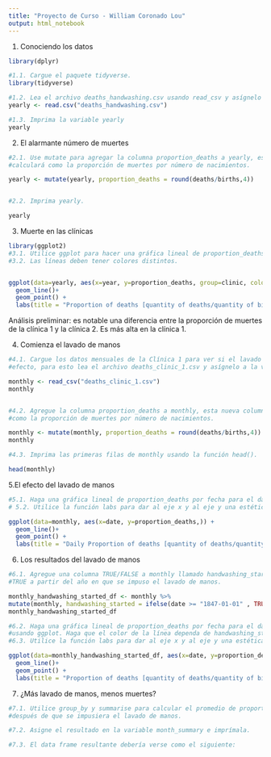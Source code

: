 ---
title: "Proyecto de Curso - William Coronado Lou"
output: html_notebook
---

1. Conociendo los datos

```{r}
library(dplyr)

#1.1. Cargue el paquete tidyverse.
library(tidyverse)

#1.2. Lea el archivo deaths_handwashing.csv usando read_csv y asígnelo a la variable yearly.
yearly <- read.csv("deaths_handwashing.csv")

#1.3. Imprima la variable yearly
yearly

```

2. El alarmante número de muertes

```{r}
#2.1. Use mutate para agregar la columna proportion_deaths a yearly, esta nueva columna se
#calculará como la proporción de muertes por número de nacimientos.

yearly <- mutate(yearly, proportion_deaths = round(deaths/births,4))


#2.2. Imprima yearly.

yearly

```


3. Muerte en las clínicas
```{r}
library(ggplot2)
#3.1. Utilice ggplot para hacer una gráfica lineal de proportion_deaths por año (columna year) con una línea por clínica.
#3.2. Las líneas deben tener colores distintos.


ggplot(data=yearly, aes(x=year, y=proportion_deaths, group=clinic, colour = clinic)) +
  geom_line()+
  geom_point() +
  labs(title = "Proportion of deaths [quantity of deaths/quantity of births] by clinic", y="Proportion of deaths", x="Year")


```
Análisis preliminar: es notable una diferencia entre la proporción de muertes de la clínica 1 y la clínica 2. Es más alta en la clínica 1.

4. Comienza el lavado de manos
```{r}

#4.1. Cargue los datos mensuales de la Clínica 1 para ver si el lavado de manos tuvo algún
#efecto, para esto lea el archivo deaths_clinic_1.csv y asígnelo a la variable monthly.

monthly <- read_csv("deaths_clinic_1.csv")
monthly


#4.2. Agregue la columna proportion_deaths a monthly, esta nueva columna se calculará
#como la proporción de muertes por número de nacimientos.

monthly <- mutate(monthly, proportion_deaths = round(deaths/births,4))
monthly

#4.3. Imprima las primeras filas de monthly usando la función head().

head(monthly)

```


5.El efecto del lavado de manos

```{r}
#5.1. Haga una gráfica lineal de proportion_deaths por fecha para el data frame monthly usando ggplot.
# 5.2. Utilice la función labs para dar al eje x y al eje y una estética a las etiquetas.

ggplot(data=monthly, aes(x=date, y=proportion_deaths,)) +
  geom_line()+
  geom_point() +
  labs(title = "Daily Proportion of deaths [quantity of deaths/quantity of births] in Clinic 1", y="Proportion of deaths", x="Date")

```



6. Los resultados del lavado de manos

```{r}
#6.1. Agregue una columna TRUE/FALSE a monthly llamado handwashing_started, que será
#TRUE a partir del año en que se impuso el lavado de manos.

monthly_handwashing_started_df <- monthly %>%
mutate(monthly, handwashing_started = ifelse(date >= "1847-01-01" , TRUE, FALSE))
monthly_handwashing_started_df

#6.2. Haga una gráfica lineal de proportion_deaths por fecha para el data frame monthly
#usando ggplot. Haga que el color de la línea dependa de handwashing_started.
#6.3. Utilice la función labs para dar al eje x y al eje y una estética a las etiquetas.

ggplot(data=monthly_handwashing_started_df, aes(x=date, y=proportion_deaths, group=handwashing_started, colour = handwashing_started)) +
  geom_line()+
  geom_point() +
  labs(title = "Proportion of deaths [quantity of deaths/quantity of births] on clinic 1", y="Proportion of deaths", x="Date")


```

7. ¿Más lavado de manos, menos muertes?

```{r}

#7.1. Utilice group_by y summarise para calcular el promedio de proportion_deaths antes y
#después de que se impusiera el lavado de manos.

#7.2. Asigne el resultado en la variable month_summary e imprímala.

#7.3. El data frame resultante debería verse como el siguiente:

```

